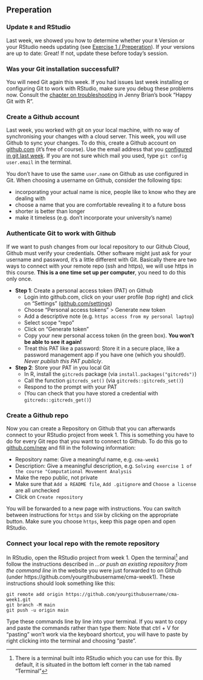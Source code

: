 ## Preperation


### Update `R` and RStudio


Last week, we showed you how to determine whether your `R` Version or your RStudio needs updating (see [Exercise 1 / Preperation](#w1-preperation)). If your versions are up to date: Great! If not, update these before today's session.


### Was your Git installation successfull?

You will need Git again this week. If you had issues last week installing or configuring Git to work with RStudio, make sure you debug these problems now. Consult the [chapter on troubleshooting](https://happygitwithr.com/troubleshooting.html) in Jenny Brian's book "Happy Git with R".


### Create a Github account

Last week, you worked with git on your local machine, with no way of synchronising your changes with a cloud server. This week, you will use Github to sync your changes. To do this, create a Github account on [github.com](https://github.com/) (it's free of course). Use the email address that you [configured in git last week](#introduce-yourself-git). If you are not sure which mail you used, type `git config user.email` in the terminal. 

You don't have to use the same `user.name` on Github as use configured in Git. When choosing a username on Github, consider the following tips: 

- incorporating your actual name is nice, people like to know who they are dealing with
- choose a name that you are comfortable revealing it to a future boss
- shorter is better than longer
- make it timeless (e.g. don't incorporate your university's name)



### Authenticate Git to work with Github

If we want to push changes from our local repository to our Github Cloud, Github must verify your credentials. Other software might just ask for your username and password, it's a little different with Git. Basically there are two ways to connect with your remote repo (ssh and https), we will use https in this course. **This is a one time set up per computer**, you need to do this only once. 

- **Step 1**: Create a personal access token (PAT) on Github
  - Login into github.com, click on your user profile (top right) and click on "Settings" ([github.com/settings](https://github.com/settings))
  - Choose "Personal access tokens" > Generate new token
  - Add a descriptive note (e.g. `https access from my personal laptop`)
  - Select scope "repo"
  - Click on "Generate token"
  - Copy your new personal access token (in the green box). **You won’t be able to see it again!** 
  - Treat this PAT like a password: Store it in a secure place, like a password management app if you have one (which you should!). *Never publish this PAT publicly*.
- **Step 2**: Store your PAT in you local Git
  - In R, install the `gitcreds` package (via `install.packages("gitcreds")`)
  - Call the function `gitcreds_set()` (via `gitcreds::gitcreds_set()`)
  - Respond to the prompt with your PAT
  - (You can check that you have stored a credential with `gitcreds::gitcreds_get()`)
  
  
### Create a Git**hub** repo

Now you can create a Repository on Github that you can afterwards connect to your RStudio project from week 1. This is something you have to do for every Git repo that you want to connect to Github. To do this go to [github.com/new](https://github.com/new) and fill in the following information:

- Repository name: Give a meaningful name, e.g.  `cma-week1`
- Description: Give a meaningful description, e.g. `Solving exercise 1 of the course "Computational Movement Analysis`
- Make the repo public, not private
- Make sure that `Add a README file`, `Add .gitignore ` and `Choose a license` are all *un*checked
- Click on `Create repository`

You will be forwarded to a new page with instructions. You can switch between instructions for `https` and `SSH` by clicking on the appropriate button. Make sure you choose `https`, keep this page open and open RStudio.


### Connect your local repo with the remote repository

In RStudio, open the RStudio project from week 1. Open the terminal[^terminal] and follow the instructions described in *…or push an existing repository from the command line* in the website you were just forwarded to on Github (under https://github.com/yourgithubusername/cma-week1). These instructions should look something like this:


[^terminal]: There is a terminal built into RStudio which you can use for this. By default, it is situated in the bottom left corner in the tab named "Terminal"


```
git remote add origin https://github.com/yourgithubusername/cma-week1.git
git branch -M main
git push -u origin main
```

Type these commands line by line into your terminal. If you want to copy and paste the commands rather than type them: Note that ctrl + V for "pasting" won't work via the keyboard shortcut, you will have to paste by right clicking into the terminal and choosing "paste". 




